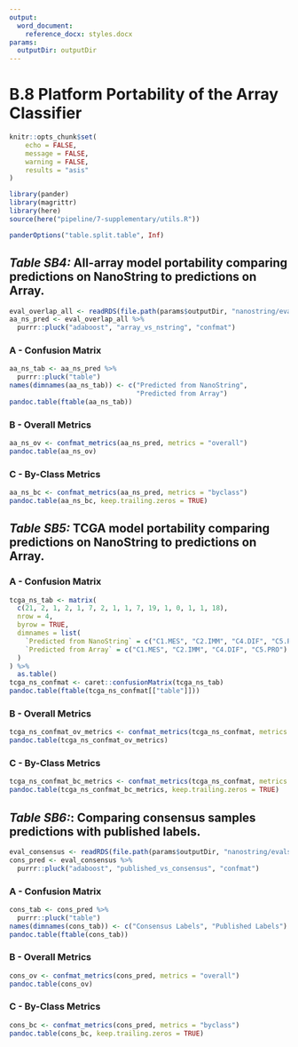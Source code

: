 ```yaml
---
output:
  word_document:
    reference_docx: styles.docx
params:
  outputDir: outputDir
---
```


# B.8 Platform Portability of the Array Classifier

```r
knitr::opts_chunk$set(
	echo = FALSE,
	message = FALSE,
	warning = FALSE,
	results = "asis"
)
```

```r
library(pander)
library(magrittr)
library(here)
source(here("pipeline/7-supplementary/utils.R"))

panderOptions("table.split.table", Inf)
```

## _Table SB4:_ All-array model portability comparing predictions on NanoString to predictions on Array.

```r
eval_overlap_all <- readRDS(file.path(params$outputDir, "nanostring/evals/eval_overlap_all.rds"))
aa_ns_pred <- eval_overlap_all %>% 
  purrr::pluck("adaboost", "array_vs_nstring", "confmat")
```

### A - Confusion Matrix

```r
aa_ns_tab <- aa_ns_pred %>% 
  purrr::pluck("table")
names(dimnames(aa_ns_tab)) <- c("Predicted from NanoString",
                                "Predicted from Array")
pandoc.table(ftable(aa_ns_tab))
```

### B - Overall Metrics

```r
aa_ns_ov <- confmat_metrics(aa_ns_pred, metrics = "overall")
pandoc.table(aa_ns_ov)
```

### C - By-Class Metrics

```r
aa_ns_bc <- confmat_metrics(aa_ns_pred, metrics = "byclass")
pandoc.table(aa_ns_bc, keep.trailing.zeros = TRUE)
```

## _Table SB5:_ TCGA model portability comparing predictions on NanoString to predictions on Array.

### A - Confusion Matrix

```r
tcga_ns_tab <- matrix(
  c(21, 2, 1, 2, 1, 7, 2, 1, 1, 7, 19, 1, 0, 1, 1, 18),
  nrow = 4, 
  byrow = TRUE,
  dimnames = list(
    `Predicted from NanoString` = c("C1.MES", "C2.IMM", "C4.DIF", "C5.PRO"),
    `Predicted from Array` = c("C1.MES", "C2.IMM", "C4.DIF", "C5.PRO")
  )
) %>% 
  as.table()
tcga_ns_confmat <- caret::confusionMatrix(tcga_ns_tab)
pandoc.table(ftable(tcga_ns_confmat[["table"]]))
```

### B - Overall Metrics

```r
tcga_ns_confmat_ov_metrics <- confmat_metrics(tcga_ns_confmat, metrics = "overall")
pandoc.table(tcga_ns_confmat_ov_metrics)
```

### C - By-Class Metrics

```r
tcga_ns_confmat_bc_metrics <- confmat_metrics(tcga_ns_confmat, metrics = "byclass")
pandoc.table(tcga_ns_confmat_bc_metrics, keep.trailing.zeros = TRUE)
```

## _Table SB6:_: Comparing consensus samples predictions with published labels.

```r
eval_consensus <- readRDS(file.path(params$outputDir, "nanostring/evals/eval_consensus.rds"))
cons_pred <- eval_consensus %>% 
  purrr::pluck("adaboost", "published_vs_consensus", "confmat")
```

### A - Confusion Matrix

```r
cons_tab <- cons_pred %>% 
  purrr::pluck("table")
names(dimnames(cons_tab)) <- c("Consensus Labels", "Published Labels")
pandoc.table(ftable(cons_tab))
```

### B - Overall Metrics

```r
cons_ov <- confmat_metrics(cons_pred, metrics = "overall")
pandoc.table(cons_ov)
```

### C - By-Class Metrics

```r
cons_bc <- confmat_metrics(cons_pred, metrics = "byclass")
pandoc.table(cons_bc, keep.trailing.zeros = TRUE)
```
